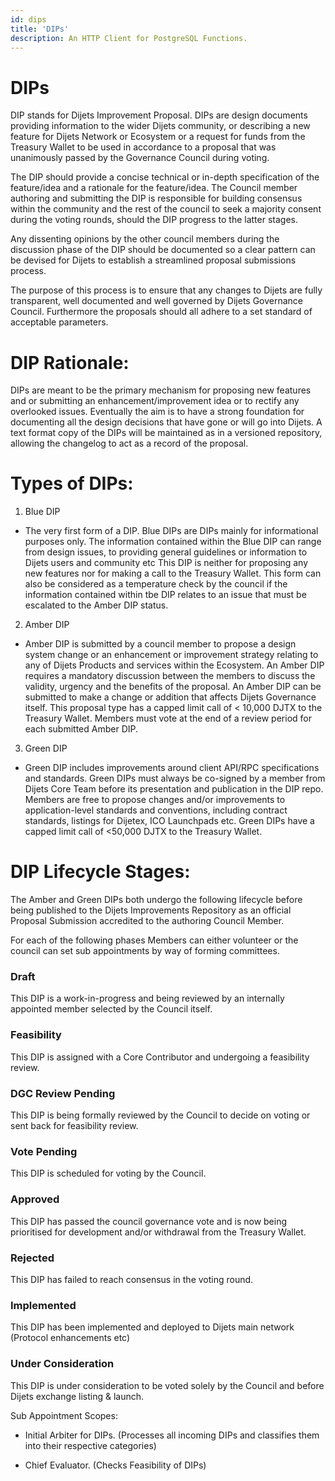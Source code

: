 ```yaml
---
id: dips
title: 'DIPs'
description: An HTTP Client for PostgreSQL Functions.
---
```


# DIPs

DIP stands for Dijets Improvement Proposal. DIPs are design documents providing information to the wider Dijets community, or describing a new feature for Dijets Network or Ecosystem or a request for funds from the Treasury Wallet to be used in accordance to a proposal that was unanimously passed by the Governance Council during voting. 

The DIP should provide a concise technical or in-depth specification of the feature/idea and a rationale for the feature/idea. The Council member authoring and submitting the DIP is responsible for building consensus within the community and the rest of the council to seek a majority consent during the voting rounds, should the DIP progress to the latter stages.

Any dissenting opinions by the other council members during the discussion phase of the DIP should be documented so a clear pattern can be devised for Dijets to establish a streamlined proposal submissions process.

The purpose of this process is to ensure that any changes to Dijets are fully transparent, well documented and well governed by Dijets Governance Council. Furthermore the proposals should all adhere to a set standard of acceptable parameters.

# DIP Rationale:

DIPs are meant to be the primary mechanism for proposing new features and or submitting an enhancement/improvement idea or to rectify any overlooked issues. Eventually the aim is to have a strong foundation for documenting all the design decisions that have gone or will go into Dijets. A text format copy of the DIPs will be maintained as in a versioned repository, allowing the changelog to act as a record of the proposal.

# Types of DIPs:

1. Blue DIP
- The very first form of a DIP. Blue DIPs are DIPs mainly for informational purposes only. 
The information contained within the Blue DIP can range from design issues, to providing general guidelines or information to Dijets users and community etc 
This DIP is neither for proposing any new features nor for making a call to the Treasury Wallet. This form can also be considered as a temperature check by the council if the information contained within tbe DIP relates to an issue that must be escalated to the Amber DIP status.

2. Amber DIP
- Amber DIP is submitted by a council member to propose a design system change or an enhancement or improvement strategy relating to any of Dijets Products and services within the Ecosystem. An Amber DIP requires a mandatory discussion between the members to discuss the validity, urgency and the benefits of the proposal. 
An Amber DIP can be submitted to make a change or addition that affects Dijets Governance itself. This proposal type has a capped limit call of < 10,000 DJTX to the Treasury Wallet. Members must vote at the end of a review period for each submitted Amber DIP.

3. Green DIP
- Green DIP includes improvements around client API/RPC specifications and standards. Green DIPs must always be co-signed by a member from Dijets Core Team before its presentation and publication in the DIP repo. Members are free to propose changes and/or improvements to application-level standards and conventions, including contract standards, listings for Dijetex, ICO Launchpads etc.
Green DIPs have a capped limit call of <50,000 DJTX to the Treasury Wallet.

# DIP Lifecycle Stages:

The Amber and Green DIPs both undergo the following lifecycle before being published to the Dijets Improvements Repository as an official Proposal Submission accredited to the authoring Council Member.

For each of the following phases Members can either volunteer or the council can set sub appointments by way of forming committees.

### Draft

This DIP is a work-in-progress and being reviewed by an internally appointed member selected by the Council itself.

### Feasibility

This DIP is assigned with a Core Contributor and undergoing a feasibility review.

### DGC Review Pending

This DIP is being formally reviewed by the Council to decide on voting or sent back for feasibility review.

### Vote Pending

This DIP is scheduled for voting by the Council.

### Approved

This DIP has passed the council governance vote and is now being prioritised for development and/or withdrawal from the Treasury Wallet.

### Rejected

This DIP has failed to reach consensus in the voting round.

### Implemented

This DIP has been implemented and deployed to Dijets main network (Protocol enhancements etc)

### Under Consideration

This DIP is under consideration to be voted solely by the Council and before Dijets exchange listing & launch.

Sub Appointment Scopes:

-  Initial Arbiter for DIPs. (Processes all incoming DIPs and classifies them into their respective categories)

-  Chief Evaluator. (Checks Feasibility of DIPs)
